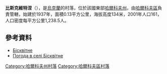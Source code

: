 {{coord|49|56|34|N|36|30|18|E|scale:100000_region:UA|display=title}}

'''比斯克維特涅'''（{{lang-uk|Бісквітне}}），是[[烏克蘭|烏克蘭]]的村落，位於該國東部[[哈爾科夫州|哈爾科夫州]]，由[[哈爾科夫區|哈爾科夫區]]負責管轄，始建於1937年，面積0.13平方公里，海拔高度134米，2001年人口161，人口密度每平方公里1,238.5人。

==參考資料==
*[http://w1.c1.rada.gov.ua/pls/z7502/A005?rdat1=09.01.2009&rf7571=34102 Бісквітне]{{dead link|date=2018年3月 |bot=InternetArchiveBot |fix-attempted=yes }}
* [http://weather.in.ua/ua/har'kovskaja/1438 Погода в селі Бісквітне] {{Wayback|url=http://weather.in.ua/ua/har%27kovskaja/1438 |date=20201022201946 }}

{{DEFAULTSORT:Бісквітне}}
[[Category:哈爾科夫州村落|Category:哈爾科夫州村落]]
[[Category:哈爾科夫區村落|Category:哈爾科夫區村落]]


{{Kharkiv-geo-stub}}